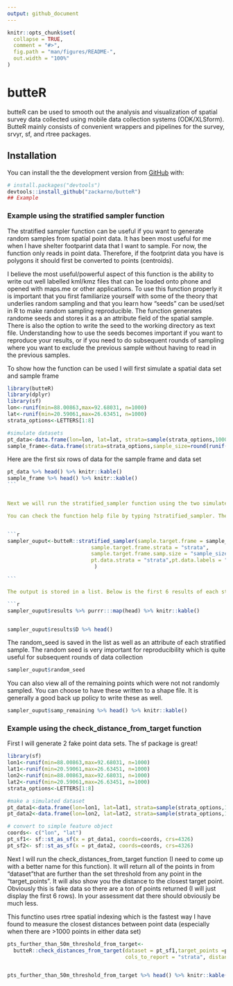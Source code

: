 ```yaml
---
output: github_document
---
```




```r
knitr::opts_chunk$set(
  collapse = TRUE,
  comment = "#>",
  fig.path = "man/figures/README-",
  out.width = "100%"
)

```
# butteR


butteR can be used to smooth out the analysis and visualization of spatial survey data collected using mobile data collection systems (ODK/XLSform). ButteR mainly consists of convenient wrappers and pipelines for the survey, srvyr, sf, and rtree packages.

## Installation

You can install the the development version from [GitHub](https://github.com/) with:


``` r
# install.packages("devtools")
devtools::install_github("zackarno/butteR")
## Example
```


### Example using the stratified sampler function

The stratified sampler function can be useful if you want to generate random samples from spatial point data. It has been most useful for me when I have shelter footparint data that I want to sample. For now, the function only reads in point data. Therefore, if the footprint data you have is polygons it should first be converted to points (centroids). 

I believe the most useful/powerful aspect of this function is the ability to write out well labelled kml/kmz files that can be loaded onto phone and opened with maps.me or other applications. To use this function properly it is important that you first familiarize yourself with some of the theory that underlies random sampling and that you learn how "seeds" can be used/set in R to make random sampling reproducible. The function generates randome seeds and stores it as a an attribute field of the spatial sample. There is also the option to write the seed to the working directory as text file. Understanding how to use the seeds becomes important if you want to reproduce your results, or if you need to do subsequent rounds of sampling where you want to exclude the previous sample without having to read in the previous samples.


To show how the function can be used I will first simulate a spatial data set and sample frame

```r
library(butteR)
library(dplyr)
library(sf)
lon<-runif(min=88.00863,max=92.68031, n=1000)
lat<-runif(min=20.59061,max=26.63451, n=1000)
strata_options<-LETTERS[1:8]

#simulate datasets
pt_data<-data.frame(lon=lon, lat=lat, strata=sample(strata_options,1000, replace=TRUE))
sample_frame<-data.frame(strata=strata_options,sample_size=round(runif(10,100,n=8),0))
```


Here are the first six rows of data for the sample frame and data set

````r
pt_data %>% head() %>% knitr::kable()
sample_frame %>% head() %>% knitr::kable()
```


Next we will run the stratified_sampler function using the two simulated data sets as input.

You can check the function help file by typing ?stratified_sampler. There are quite a few parameters to set particularly if you want to write out the kml file. Therefore, it is important to read the functions documentation (it will be worth it).


```r



sampler_ouput<-butteR::stratified_sampler(sample.target.frame = sample_frame, 
                           sample.target.frame.strata = "strata",
                           sample.target.frame.samp.size = "sample_size",pt.data =pt_data,
                           pt.data.strata = "strata",pt.data.labels = "strata" ,write_kml = FALSE,target_gdb = 
                            )

```

The output is stored in a list. Below is the first 6 results of each stratified sample. The results are stratified sample. They can be viewed collectively or one at a time.

```r
sampler_ouput$results %>% purrr:::map(head) %>% knitr::kable()


sampler_ouput$results$D %>% head()

````
  
The random_seed is saved in the list as well as an attribute of each stratified sample. The random seed is very important for reproducibility which is quite useful for subsequent rounds of data collection

```r
sampler_ouput$random_seed 
```

You can also view all of the remaining points which were not not randomly sampled. You can choose to have these written to a shape file. It is generally a good back up policy to write these as well.

```r

sampler_ouput$samp_remaining %>% head() %>% knitr::kable()
```
  
### Example using the check_distance_from_target function

First I will generate 2 fake point  data sets. The sf package is great!
  
```r
library(sf)
lon1<-runif(min=88.00863,max=92.68031, n=1000)
lat1<-runif(min=20.59061,max=26.63451, n=1000)
lon2<-runif(min=88.00863,max=92.68031, n=1000)
lat2<-runif(min=20.59061,max=26.63451, n=1000)
strata_options<-LETTERS[1:8]

#make a simulated dataset
pt_data1<-data.frame(lon=lon1, lat=lat1, strata=sample(strata_options,1000, replace=TRUE))
pt_data2<-data.frame(lon=lon2, lat=lat2, strata=sample(strata_options,1000, replace=TRUE))

# convert to simple feature object
coords<- c("lon", "lat")
pt_sf1<- sf::st_as_sf(x = pt_data1, coords=coords, crs=4326)
pt_sf2<- sf::st_as_sf(x = pt_data2, coords=coords, crs=4326)
```


Next I will run the check_distances_from_target function (I need to come up with a better name for this function). It will return all of the points in from "dataset"that are further than the set threshold from any point in the "target_points". It will also show you the distance to the closest target point. Obviously this is fake data so there are a ton of points returned (I will just display the first 6 rows). In your assessment dat there should obviously be much less.

This functino uses rtree spatial indexing which is the fastest way I have found to measure the closest distances between point data (especially when there are >1000 points in either data set)

```r
pts_further_than_50m_threshold_from_target<-
  butteR::check_distances_from_target(dataset = pt_sf1,target_points =pt_sf2,dataset_coordinates = coords,
                                      cols_to_report = "strata", distance_threshold = 50)


pts_further_than_50m_threshold_from_target %>% head() %>% knitr::kable()
```


